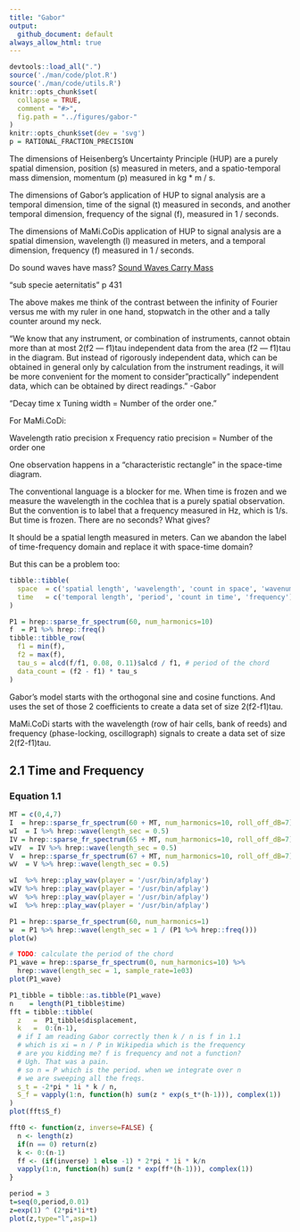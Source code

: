 ```yaml
---
title: "Gabor"
output:
  github_document: default
always_allow_html: true
---
```

```r
devtools::load_all(".")
source('./man/code/plot.R')
source('./man/code/utils.R')
knitr::opts_chunk$set(
  collapse = TRUE,
  comment = "#>",
  fig.path = "../figures/gabor-"
)
knitr::opts_chunk$set(dev = 'svg')
p = RATIONAL_FRACTION_PRECISION
```

The dimensions of Heisenberg's Uncertainty Principle (HUP) are a purely spatial 
dimension, position (s) measured in meters, and a spatio-temporal mass dimension, 
momentum (p) measured in kg * m / s.\

The dimensions of Gabor's application of HUP to signal analysis are a temporal 
dimension, time of the signal (t) measured in seconds, and another temporal 
dimension, frequency of the signal (f), measured in 1 / seconds.\

The dimensions of MaMi.CoDis application of HUP to signal analysis are a  
spatial dimension, wavelength (l) measured in meters, and a temporal 
dimension, frequency (f) measured in 1 / seconds.\

Do sound waves have mass? [Sound Waves Carry Mass](https://physics.aps.org/articles/v12/23)\

"sub specie aeternitatis" p 431\

The above makes me think of the contrast between the infinity of Fourier versus 
me with my ruler in one hand, stopwatch in the other and a tally counter around
my neck.\

"We know that any instrument, or combination of instruments, cannot obtain more 
than at most 2(f2 — f1)tau independent data from the area (f2 — f1)tau in the 
diagram. But instead of rigorously independent data, which can be obtained in 
general only by calculation from the instrument readings, it will be more 
convenient for the moment to consider "practically" independent data, which can 
be obtained by direct readings." -Gabor\


"Decay time x Tuning width = Number of the order one."\

For MaMi.CoDi:\

Wavelength ratio precision x Frequency ratio precision  = Number of the order one\

One observation happens in a "characteristic rectangle" in the space-time diagram.

The conventional language is a blocker for me. When time is frozen and we measure
the wavelength in the cochlea that is a purely spatial observation. But the convention
is to label that a frequency measured in Hz, which is 1/s. But time is frozen. There
are no seconds? What gives?\

It should be a spatial length measured in meters. Can we abandon the label of 
time-frequency domain and replace it with space-time domain?\

But this can be a problem too:\
```r
tibble::tibble(
  space  = c('spatial length', 'wavelength', 'count in space', 'wavenumber'),
  time   = c('temporal length', 'period', 'count in time', 'frequency')
)
```


```r
P1 = hrep::sparse_fr_spectrum(60, num_harmonics=10)
f  = P1 %>% hrep::freq()
tibble::tibble_row(
  f1 = min(f),
  f2 = max(f),
  tau_s = alcd(f/f1, 0.08, 0.11)$alcd / f1, # period of the chord
  data_count = (f2 - f1) * tau_s
)
```
Gabor's model starts with the orthogonal sine and cosine functions. And uses
the set of those 2 coefficients to create a data set of size 2(f2-f1)tau.\

MaMi.CoDi starts with the wavelength (row of hair cells, bank of reeds)
and frequency (phase-locking, oscillograph) signals to create a data set of 
size 2(f2-f1)tau.

## 2.1 Time and Frequency

### Equation 1.1

```r
MT = c(0,4,7)
I  = hrep::sparse_fr_spectrum(60 + MT, num_harmonics=10, roll_off_dB=7)
wI  = I %>% hrep::wave(length_sec = 0.5)
IV = hrep::sparse_fr_spectrum(65 + MT, num_harmonics=10, roll_off_dB=7)
wIV  = IV %>% hrep::wave(length_sec = 0.5)
V  = hrep::sparse_fr_spectrum(67 + MT, num_harmonics=10, roll_off_dB=7)
wV  = V %>% hrep::wave(length_sec = 0.5)

wI  %>% hrep::play_wav(player = '/usr/bin/afplay')
wIV %>% hrep::play_wav(player = '/usr/bin/afplay')
wV  %>% hrep::play_wav(player = '/usr/bin/afplay')
wI  %>% hrep::play_wav(player = '/usr/bin/afplay')

P1 = hrep::sparse_fr_spectrum(60, num_harmonics=1)
w  = P1 %>% hrep::wave(length_sec = 1 / (P1 %>% hrep::freq()))
plot(w)
```


```r
# TODO: calculate the period of the chord
P1_wave = hrep::sparse_fr_spectrum(0, num_harmonics=10) %>% 
  hrep::wave(length_sec = 1, sample_rate=1e03)
plot(P1_wave)
```
```r
P1_tibble = tibble::as.tibble(P1_wave)
n    = length(P1_tibble$time)
fft = tibble::tibble(
  z   =  P1_tibble$displacement,
  k   =  0:(n-1),
  # if I am reading Gabor correctly then k / n is f in 1.1
  # which is xi = n / P in Wikipedia which is the frequency
  # are you kidding me? f is frequency and not a function?
  # Ugh. That was a pain.
  # so n = P which is the period. when we integrate over n
  # we are sweeping all the freqs.
  s_t = -2*pi * 1i * k / n, 
  S_f = vapply(1:n, function(h) sum(z * exp(s_t*(h-1))), complex(1))
)
plot(fft$S_f)
```

```r
fft0 <- function(z, inverse=FALSE) {
  n <- length(z)
  if(n == 0) return(z)
  k <- 0:(n-1)
  ff <- (if(inverse) 1 else -1) * 2*pi * 1i * k/n
  vapply(1:n, function(h) sum(z * exp(ff*(h-1))), complex(1))
}
```

```r
period = 3
t=seq(0,period,0.01)
z=exp(1) ^ (2*pi*1i*t)
plot(z,type="l",asp=1)
```


